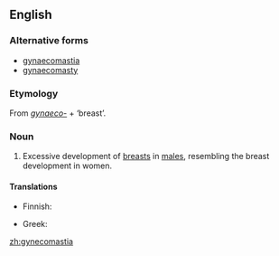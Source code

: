 {{wikipedia}}
==English==

===Alternative forms===
* [[gynaecomastia]]
* [[gynaecomasty]]

===Etymology===
From ''[[gynaeco-]]'' + {{etyl|grc}} '''{{polytonic|[[μαστός]]}}''' ‘breast’.

===Noun===
{{en-noun|s|-}}

# {{medicine}} Excessive development of [[breast]]s in [[male]]s, resembling the breast development in women.

====Translations====
{{trans-top|development of breasts in males}}
* Finnish: {{t-|fi|naisnisäisyys}}
{{trans-mid}}
* Greek: {{t|el|γυναικομαστία|tr=ginaikomastía}}
{{trans-bottom}}

[[zh:gynecomastia]]